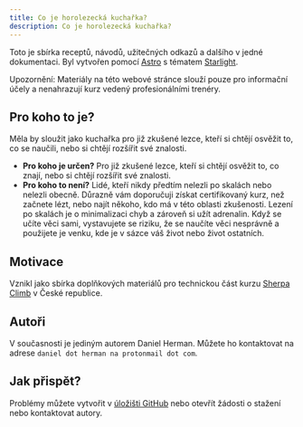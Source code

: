 ```yaml
---
title: Co je horolezecká kuchařka?
description: Co je horolezecká kuchařka?
---
```

Toto je sbírka receptů, návodů, užitečných odkazů a dalšího v jedné dokumentaci. Byl vytvořen pomocí [Astro](https://astro.build) s tématem [Starlight](https://starlight.astro.build).


<Aside type="caution">Upozornění: Materiály na této webové stránce slouží pouze pro informační účely a nenahrazují kurz vedený profesionálními trenéry.</Aside>

## Pro koho to je?

Měla by sloužit jako kuchařka pro již zkušené lezce, kteří si chtějí osvěžit to, co se naučili, nebo si chtějí rozšířit své znalosti.
- **Pro koho je určen?** Pro již zkušené lezce, kteří si chtějí osvěžit to, co znají, nebo si chtějí rozšířit své znalosti.
- **Pro koho to není?** Lidé, kteří nikdy předtím nelezli po skalách nebo nelezli obecně. Důrazně vám doporučuji získat certifikovaný kurz, než začnete lézt, nebo najít někoho, kdo má v této oblasti zkušenosti. Lezení po skalách je o minimalizaci chyb a zároveň si užít adrenalin. Když se učíte věci sami, vystavujete se riziku, že se naučíte věci nesprávně a použijete je venku, kde je v sázce váš život nebo život ostatních.

## Motivace

Vznikl jako sbírka doplňkových materiálů pro technickou část kurzu [Sherpa Climb](https://hs.sherpaclimb.cz) v České republice.

## Autoři
V současnosti je jediným autorem Daniel Herman. Můžete ho kontaktovat na adrese `daniel dot herman na protonmail dot com`.

## Jak přispět?
Problémy můžete vytvořit v [úložišti GitHub](https://github.com/detrin/climbing-cookbook) nebo otevřít žádosti o stažení nebo kontaktovat autory.